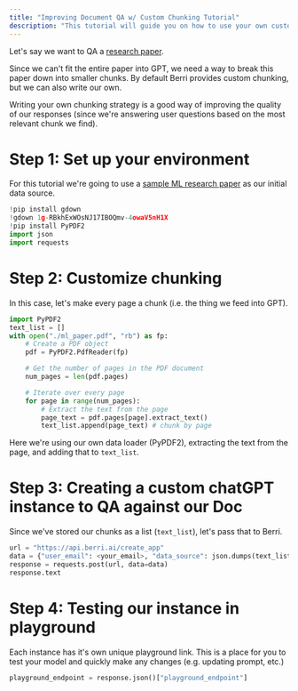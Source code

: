 ```yaml
---
title: "Improving Document QA w/ Custom Chunking Tutorial"
description: "This tutorial will guide you on how to use your own customized chunking strategy and pass those chunks to BerriAI."
---
```


Let's say we want to QA a [research paper](https://drive.google.com/file/d/1g-RBkhExWOsNJ17IBOQmv-4owaV5nH1X/view?usp=share_link).

Since we can't fit the entire paper into GPT, we need a way to break this paper down into smaller chunks. By default Berri provides custom chunking, but we can also write our own.

Writing your own chunking strategy is a good way of improving the quality of our responses (since we're answering user questions based on the most relevant chunk we find).

# Step 1: Set up your environment

For this tutorial we're going to use a [sample ML research paper](https://drive.google.com/file/d/1g-RBkhExWOsNJ17IBOQmv-4owaV5nH1X/view?usp=share_link) as our initial data source.

```python
!pip install gdown
!gdown 1g-RBkhExWOsNJ17IBOQmv-4owaV5nH1X
!pip install PyPDF2
import json
import requests
```

# Step 2: Customize chunking

In this case, let's make every page a chunk (i.e. the thing we feed into GPT).

```python
import PyPDF2
text_list = []
with open("./ml_paper.pdf", "rb") as fp:
    # Create a PDF object
    pdf = PyPDF2.PdfReader(fp)

    # Get the number of pages in the PDF document
    num_pages = len(pdf.pages)

    # Iterate over every page
    for page in range(num_pages):
        # Extract the text from the page
        page_text = pdf.pages[page].extract_text()
        text_list.append(page_text) # chunk by page
```

Here we're using our own data loader (PyPDF2), extracting the text from the page, and adding that to `text_list`.

# Step 3: Creating a custom chatGPT instance to QA against our Doc

Since we've stored our chunks as a list (`text_list`), let's pass that to Berri.

```python
url = "https://api.berri.ai/create_app"
data = {"user_email": <your_email>, "data_source": json.dumps(text_list)}
response = requests.post(url, data=data)
response.text
```

# Step 4: Testing our instance in playground

Each instance has it's own unique playground link. This is a place for you to test your model and quickly make any changes (e.g. updating prompt, etc.)

```python
playground_endpoint = response.json()["playground_endpoint"]
```
